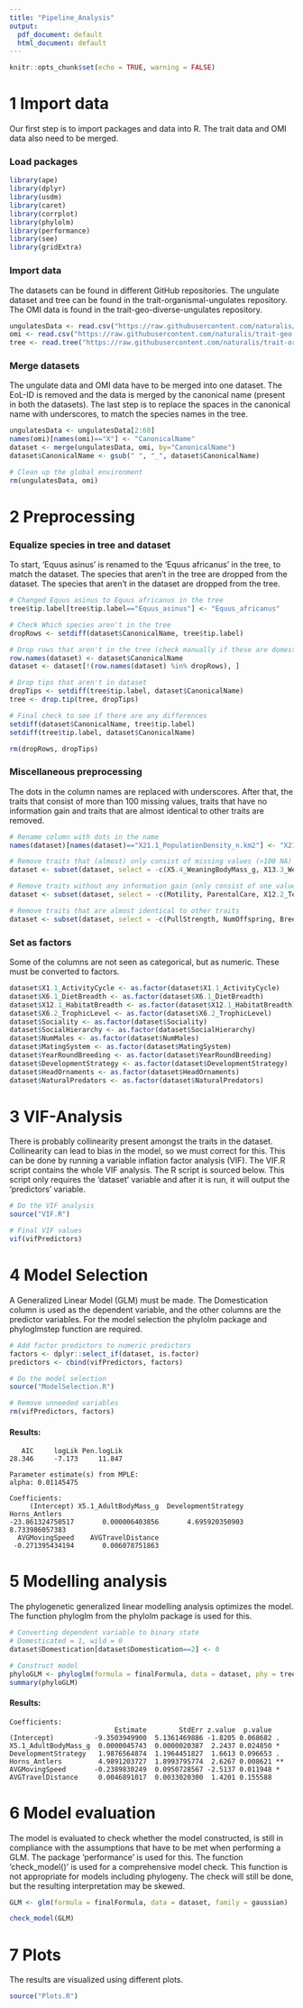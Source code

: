```yaml
---
title: "Pipeline_Analysis"
output:
  pdf_document: default
  html_document: default
---
```

```r
knitr::opts_chunk$set(echo = TRUE, warning = FALSE)
```

# 1 Import data
Our first step is to import packages and data into R. The trait data and OMI data also need to be merged.

### Load packages
```r
library(ape)
library(dplyr)
library(usdm)
library(caret)
library(corrplot)
library(phylolm)
library(performance)
library(see)
library(gridExtra)
```

### Import data
The datasets can be found in different GitHub repositories. The ungulate
dataset and tree can be found in the trait-organismal-ungulates repository. 
The OMI data is found in the trait-geo-diverse-ungulates repository.
```r
ungulatesData <- read.csv("https://raw.githubusercontent.com/naturalis/trait-organismal-ungulates/master/data/CSV/ungulatesTraits.csv")
omi <- read.csv("https://raw.githubusercontent.com/naturalis/trait-geo-diverse-ungulates/master/results/OMI/niche_traits.csv")
tree <- read.tree("https://raw.githubusercontent.com/naturalis/trait-organismal-ungulates/master/data/phylogeny/ungulates.tree")
```

### Merge datasets
The ungulate data and OMI data have to be merged into one dataset. The EoL-ID is
removed and the data is merged by the canonical name (present in both the
datasets). The last step is to replace the spaces in the canonical name with
underscores, to match the species names in the tree.
```r
ungulatesData <- ungulatesData[2:60]
names(omi)[names(omi)=="X"] <- "CanonicalName"
dataset <- merge(ungulatesData, omi, by="CanonicalName")
dataset$CanonicalName <- gsub(" ", "_", dataset$CanonicalName)

# Clean up the global environment 
rm(ungulatesData, omi)
```

# 2 Preprocessing
### Equalize species in tree and dataset
To start, 'Equus asinus' is renamed to the 'Equus africanus' in the tree, to
match the dataset. The species that aren't in the tree are dropped from the
dataset. The species that aren't in the dataset are dropped from the tree.
```r
# Changed Equus asinus to Equus africanus in the tree 
tree$tip.label[tree$tip.label=="Equus_asinus"] <- "Equus_africanus"

# Check Which species aren't in the tree
dropRows <- setdiff(dataset$CanonicalName, tree$tip.label)

# Drop rows that aren't in the tree (check manually if these are domesticated)
row.names(dataset) <- dataset$CanonicalName
dataset <- dataset[!(row.names(dataset) %in% dropRows), ]

# Drop tips that aren't in dataset
dropTips <- setdiff(tree$tip.label, dataset$CanonicalName)
tree <- drop.tip(tree, dropTips)

# Final check to see if there are any differences
setdiff(dataset$CanonicalName, tree$tip.label)
setdiff(tree$tip.label, dataset$CanonicalName)

rm(dropRows, dropTips)
```

### Miscellaneous preprocessing
The dots in the column names are replaced with underscores. After that, the
traits that consist of more than 100 missing values, traits that have no
information gain and traits that are almost identical to other traits are
removed.
```r
# Rename column with dots in the name
names(dataset)[names(dataset)=="X21.1_PopulationDensity_n.km2"] <- "X21.1_PopulationDensity_n_km2"

# Remove traits that (almost) only consist of missing values (>100 NA)
dataset <- subset(dataset, select = -c(X5.4_WeaningBodyMass_g, X13.3_WeaningHeadBodyLen_mm, X13.2_NeonateHeadBodyLen_mm, X18.1_BasalMetRate_mLO2hr, X5.2_BasalMetRateMass_g, X2.1_AgeatEyeOpening_d, X8.1_AdultForearmLen_mm, X10.1_PopulationGrpSize))

# Remove traits without any information gain (only consist of one value)
dataset <- subset(dataset, select = -c(Motility, ParentalCare, X12.2_Terrestriality))

# Remove traits that are almost identical to other traits
dataset <- subset(dataset, select = -c(PullStrength, NumOffspring, BreedingInterval, Diet, AVGWeight, MaturityReachFemale, MaturityReachMale, X22.2_HomeRange_Indiv_km2, X5.3_NeonateBodyMass_g, X16.1_LittersPerYear,X7.1_DispersalAge_d))
```

### Set as factors
Some of the columns are not seen as categorical, but as numeric. These must be converted
to factors.
```r
dataset$X1.1_ActivityCycle <- as.factor(dataset$X1.1_ActivityCycle)
dataset$X6.1_DietBreadth <- as.factor(dataset$X6.1_DietBreadth)
dataset$X12.1_HabitatBreadth <- as.factor(dataset$X12.1_HabitatBreadth)
dataset$X6.2_TrophicLevel <- as.factor(dataset$X6.2_TrophicLevel)
dataset$Sociality <- as.factor(dataset$Sociality)
dataset$SocialHierarchy <- as.factor(dataset$SocialHierarchy)
dataset$NumMales <- as.factor(dataset$NumMales)
dataset$MatingSystem <- as.factor(dataset$MatingSystem)
dataset$YearRoundBreeding <- as.factor(dataset$YearRoundBreeding)
dataset$DevelopmentStrategy <- as.factor(dataset$DevelopmentStrategy)
dataset$HeadOrnaments <- as.factor(dataset$HeadOrnaments)
dataset$NaturalPredators <- as.factor(dataset$NaturalPredators)
```

# 3 VIF-Analysis
There is probably collinearity present amongst the traits in the dataset.
Collinearity can lead to bias in the model, so we must correct for this. This
can be done by running a variable inflation factor analysis (VIF). The VIF.R
script contains the whole VIF analysis. The R script is sourced below. This
script only requires the 'dataset' variable and after it  is run, it will output the 'predictors' variable.
```r
# Do the VIF analysis
source("VIF.R")

# Final VIF values
vif(vifPredictors)
```

# 4 Model Selection
A Generalized Linear Model (GLM) must be made. The Domestication column is
used as the dependent variable, and the other columns are the predictor
variables. For the model selection the phylolm package and phyloglmstep function
are required.
```r
# Add factor predictors to numeric predictors
factors <- dplyr::select_if(dataset, is.factor)
predictors <- cbind(vifPredictors, factors)

# Do the model selection
source("ModelSelection.R")

# Remove unneeded variables
rm(vifPredictors, factors)
```

#### Results:
      
       AIC     logLik Pen.logLik 
    28.346     -7.173     11.847 
    
    Parameter estimate(s) from MPLE:
    alpha: 0.01145475 
    
    Coefficients:
         (Intercept) X5.1_AdultBodyMass_g  DevelopmentStrategy        Horns_Antlers 
    -23.861324750517       0.000006403856       4.695920350903       8.733986057383 
      AVGMovingSpeed    AVGTravelDistance 
     -0.271395434194       0.006078751863 


# 5 Modelling analysis
The phylogenetic generalized linear modelling analysis optimizes the model. The
function phyloglm from the phylolm package is used for this.
```r
# Converting dependent variable to binary state
# Domesticated = 1, wild = 0
dataset$Domestication[dataset$Domestication==2] <- 0

# Construct model
phyloGLM <- phyloglm(formula = finalFormula, data = dataset, phy = tree, method = "logistic_MPLE", btol = 36, log.alpha.bound = 4)
summary(phyloGLM)
```

#### Results:

    
    Coefficients:
                              Estimate        StdErr z.value  p.value   
    (Intercept)          -9.3503949900  5.1361469886 -1.8205 0.068682 . 
    X5.1_AdultBodyMass_g  0.0000045743  0.0000020387  2.2437 0.024850 * 
    DevelopmentStrategy   1.9876564874  1.1964451827  1.6613 0.096653 . 
    Horns_Antlers         4.9891203727  1.8993795774  2.6267 0.008621 **
    AVGMovingSpeed       -0.2389830249  0.0950728567 -2.5137 0.011948 * 
    AVGTravelDistance     0.0046891017  0.0033020300  1.4201 0.155588  


# 6 Model evaluation
The model is evaluated to check whether the model constructed, is still in
compliance with the assumptions that have to be met when performing a GLM. The
package 'performance' is used for this. The function 'check_model()' is used for
a comprehensive model check. This function is not appropriate for models
including phylogeny. The check will still be done, but the resulting
interpretation may be skewed.
```r
GLM <- glm(formula = finalFormula, data = dataset, family = gaussian)

check_model(GLM)
```


# 7 Plots
The results are visualized using different plots.

```r
source("Plots.R")

```